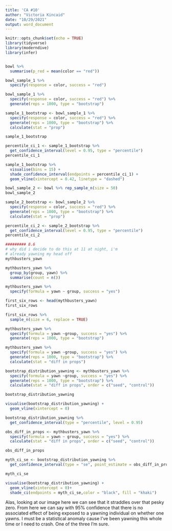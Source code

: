 ```yaml
---
title: 'CA #10'
author: "Victoria Kincaid"
date: "10/29/2021"
output: word_document
---
```


```r
knitr::opts_chunk$set(echo = TRUE)
library(tidyverse)
library(moderndive)
library(infer)


bowl %>%
  summarise(p_red = mean(color == "red"))

bowl_sample_1 %>%
  specify(response = color, success = "red")

bowl_sample_1 %>%
  specify(response = color, success = "red") %>%
  generate(reps = 1000, type = "bootstrap")

sample_1_bootstrap <- bowl_sample_1 %>%
  specify(response = color, success = "red") %>%
  generate(reps = 1000, type = "bootstrap") %>%
  calculate(stat = "prop")

sample_1_bootstrap

percentile_ci_1 <- sample_1_bootstrap %>%
  get_confidence_interval(level = 0.95, type = "percentile")
percentile_ci_1

sample_1_bootstrap %>%
  visualise(bins = 15) +
  shade_confidence_interval(endpoints = percentile_ci_1) +
  geom_vline(xintercept = 0.42, linetype = "dashed")

bowl_sample_2 <- bowl %>% rep_sample_n(size = 50)
bowl_sample_2

sample_2_bootstrap <- bowl_sample_2 %>%
  specify(response = color, success = "red") %>%
  generate(reps = 1000, type = "bootstrap") %>%
  calculate(stat = "prop")

percentile_ci_2 <- sample_2_bootstrap %>%
  get_confidence_interval(level = 0.95, type = "percentile")
percentile_ci_2

######### 8.6
# why did i decide to do this at 11 at night, i'm
# already yawning my head off
mythbusters_yawn

mythbusters_yawn %>%
  group_by(group, yawn) %>%
  summarise(count = n())

mythbusters_yawn %>%
  specify(formula = yawn ~ group, success = "yes")

first_six_rows <- head(mythbusters_yawn)
first_six_rows

first_six_rows %>%
  sample_n(size = 6, replace = TRUE)

mythbusters_yawn %>%
  specify(formula = yawn ~group, success = "yes") %>%
  generate(reps = 1000, type = "bootstrap")

mythbusters_yawn %>%
  specify(formula = yawn ~group, success = "yes") %>%
  generate(reps = 1000, type = "bootstrap") %>%
  calculate(stat = "diff in props")

bootstrap_distribution_yawning <- mythbusters_yawn %>%
  specify(formula = yawn ~group, success = "yes") %>%
  generate(reps = 1000, type = "bootstrap") %>%
  calculate(stat = "diff in props", order = c("seed", "control"))

bootstrap_distribution_yawning

visualise(bootstrap_distribution_yawning) +
  geom_vline(xintercept = 0)

bootstrap_distribution_yawning %>%
  get_confidence_interval(type = "percentile", level = 0.95)

obs_diff_in_props <- mythbusters_yawn %>%
  specify(formula = yawn ~ group, success = "yes") %>%
  calculate(stat = "diff in props", order = c("seed", "control"))

obs_diff_in_props

myth_ci_se <- bootstrap_distribution_yawning %>%
  get_confidence_interval(type = "se", point_estimate = obs_diff_in_props)

myth_ci_se

```

```r

visualise(bootstrap_distribution_yawning) +
  geom_vline(xintercept = 0)+
  shade_ci(endpoints = myth_ci_se,color = "black", fill = "khaki")
```

Alas, looking at our image here we can see that it straddles over that pesky zero. From here we can say with 95% confidence that there is no associated effect of being exposed to a yawning individual on whether one yawns. I must be a statistical anomaly cause I've been yawning this whole time or I need to crash. One of the three I'm sure.